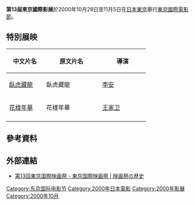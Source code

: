 {{Expand language}}
{{Expand|time=2016-04-16T01:46:37+00:00}} 
{{noteTA
|G1=JP Show
|G2=Movie
|T=zh-cn:第13届东京国际电影节; zh-tw:第13屆東京國際影展; zh-hk:第13屆東京國際電影節;
|1=zh-cn:东京国际电影节; zh-tw:東京國際影展; zh-hk:東京國際電影節;
|2=zh-cn:电影节; zh-tw:影展; zh-hk:電影節;
}}
{{Infobox film festival
| name = 第28屆東京國際影展
| opening = [[第六日|第六日]]<ref>{{cite web|url=http://variety.com/2000/film/news/tokyo-pledges-to-cut-red-tape-for-lensing-1117788477/|title=Tokyo pledges to cut red tape for lensing|last=Herskovitz|first=Jon|work=[[Variety_(magazine)|Variety]]|date=2000-10-30|accessdate=2014-08-01|archive-date=2020-08-13|archive-url=https://web.archive.org/web/20200813150443/https://variety.com/2000/film/news/tokyo-pledges-to-cut-red-tape-for-lensing-1117788477/|dead-url=no}}</ref>
| closing = [[霹靂嬌娃_(電影)|霹靂嬌娃]]
| location = {{JPN}} [[東京|東京]]（[[澀谷|澀谷]]）
| founded = 1985年
| awardsreceived = 
| awards = 
| host = 東京國際影展執行委員會
| number = 
| date = 2000年10月28日 - 11月5日
| website = 
}}
{{japanese|japanese=第13回東京国際映画祭|kana=だい13かい とうきょう こくさい えいがさい|romaji=}}
'''第13屆東京國際影展'''於2000年10月28日至11月5日在[[日本|日本]][[東京|東京]]舉行[[東京國際電影節|東京國際電影節]]。

== 特別展映 ==
{| class="sortable wikitable"
|-
!width="20%"| 中文片名
!width="30%"| 原文片名
!width="25%"| 導演
|-
| [[臥虎藏龍_(電影)|臥虎藏龍]] || 臥虎藏龍 || [[李安|李安]]
|-
| [[花樣年華|花樣年華]] || 花樣年華 || [[王家卫|王家卫]]
|-
|}

== 參考資料 ==
{{reflist}}

== 外部連結 ==
{{Commonscat|Tokyo International Film Festival 2000}}
* [https://web.archive.org/web/20120618002432/http://history.tiff-jp.net/ja/festival/outline/13 第13回東京国際映画祭 - 東京国際映画祭 | 映画祭の歴史]

{{東京國際影展}}

[[Category:东京国际电影节|Category:东京国际电影节]]
[[Category:2000年日本電影|Category:2000年日本電影]]
[[Category:2000年影展|Category:2000年影展]]
[[Category:2000年10月|Category:2000年10月]]